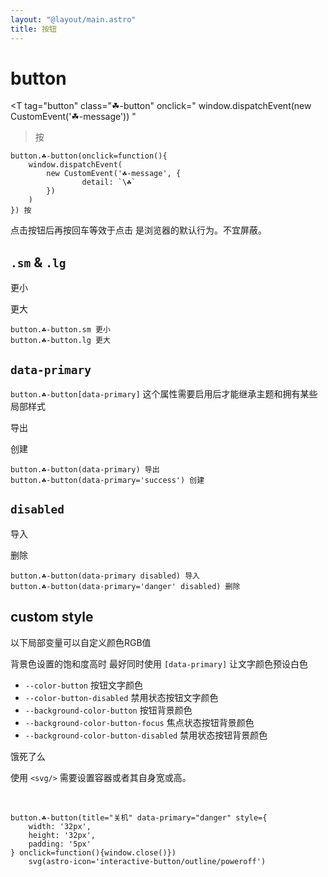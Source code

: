```yaml
---
layout: "@layout/main.astro"
title: 按钮
---
```



# button

<T
    tag="button"
    class="☘-button"
    onclick="
        window.dispatchEvent(new CustomEvent('☘-message'))
    "
>按</T>

```pug
button.☘-button(onclick=function(){
    window.dispatchEvent(
        new CustomEvent('☘-message', { 
                detail: `\☘`
        })
    )
}) 按
```

点击按钮后再按回车等效于点击 是浏览器的默认行为。不宜屏蔽。


## `.sm` & `.lg`

<T tag="button" class="☘-button sm">更小</T>

<T tag="button" class="☘-button lg">更大</T>

```pug
button.☘-button.sm 更小
button.☘-button.lg 更大
```

## `data-primary`

`button.☘-button[data-primary]` 这个属性需要启用后才能继承主题和拥有某些局部样式

<T tag="button" class="☘-button" data-primary>导出</T>

<T tag="button" class="☘-button" data-primary='success'>创建</T>

```pug
button.☘-button(data-primary) 导出
button.☘-button(data-primary='success') 创建
```


## `disabled`

<T tag="button" class="☘-button" disabled>导入</T>

<T tag="button" class="☘-button" data-primary="danger" disabled>删除</T>

```pug
button.☘-button(data-primary disabled) 导入
button.☘-button(data-primary='danger' disabled) 删除
```

## custom style

以下局部变量可以自定义颜色RGB值

背景色设置的饱和度高时 最好同时使用 `[data-primary]` 让文字颜色预设白色

- `--color-button` 按钮文字颜色
- `--color-button-disabled` 禁用状态按钮文字颜色
- `--background-color-button` 按钮背景颜色
- `--background-color-button-focus` 焦点状态按钮背景颜色
- `--background-color-button-disabled` 禁用状态按钮背景颜色

<T tag="button" class="☘-button" data-primary style="
    --background-color-button: var(--blue-5);
    --background-color-button-focus: var(--blue-6);
    --background-color-button-disabled: var(--blue-2);
">饿死了么</T>
        

使用 `<svg/>` 需要设置容器或者其自身宽或高。

<T
    tag="button"
    title="关机"
    class="☘-button"
    style="
        width: 32px;
        height: 32px;
        padding: 5px;
    "
    data-primary="danger"
    onclick="window.close()">
    <Icon name="interactive-button/outline/poweroff"/>
</T>

```pug
button.☘-button(title="关机" data-primary="danger" style={
    width: '32px',
    height: '32px',
    padding: '5px'
} onclick=function(){window.close()})
    svg(astro-icon='interactive-button/outline/poweroff')
```
